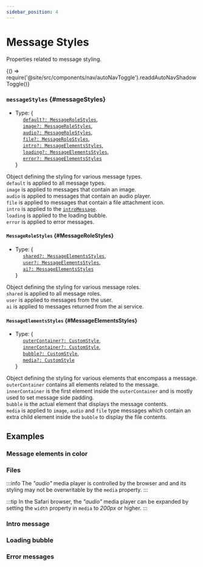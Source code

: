 ```yaml
---
sidebar_position: 4
---
```


# Message Styles

Properties related to message styling.


<BrowserOnly>{() => require('@site/src/components/nav/autoNavToggle').readdAutoNavShadowToggle()}</BrowserOnly>

### `messageStyles` {#messageStyles}

- Type: {<br />
  &nbsp;&nbsp;&nbsp;&nbsp; [`default?: MessageRoleStyles`](#MessageRoleStyles), <br />
  &nbsp;&nbsp;&nbsp;&nbsp; [`image?: MessageRoleStyles`](#MessageRoleStyles), <br />
  &nbsp;&nbsp;&nbsp;&nbsp; [`audio?: MessageRoleStyles`](#MessageRoleStyles), <br />
  &nbsp;&nbsp;&nbsp;&nbsp; [`file?: MessageRoleStyles`](#MessageRoleStyles), <br />
  &nbsp;&nbsp;&nbsp;&nbsp; [`intro?: MessageElementsStyles`](#MessageElementsStyles), <br />
  &nbsp;&nbsp;&nbsp;&nbsp; [`loading?: MessageElementsStyles`](#MessageElementsStyles), <br />
  &nbsp;&nbsp;&nbsp;&nbsp; [`error?: MessageElementsStyles`](#MessageElementsStyles) <br />
  }

Object defining the styling for various message types. <br />
`default` is applied to all message types. <br />
`image` is applied to messages that contain an image. <br />
`audio` is applied to messages that contain an audio player. <br />
`file` is applied to messages that contain a file attachment icon. <br />
`intro` is applied to the [`introMessage`](#introMessage). <br />
`loading` is applied to the loading bubble. <br />
`error` is applied to error messages. <br />

<LineBreak></LineBreak>

#### `MessageRoleStyles` {#MessageRoleStyles}

- Type: {<br />
  &nbsp;&nbsp;&nbsp;&nbsp; [`shared?: MessageElementsStyles`](#MessageElementsStyles), <br />
  &nbsp;&nbsp;&nbsp;&nbsp; [`user?: MessageElementsStyles`](#MessageElementsStyles), <br />
  &nbsp;&nbsp;&nbsp;&nbsp; [`ai?: MessageElementsStyles`](#MessageElementsStyles) <br />
  }

Object defining the styling for various message roles. <br />
`shared` is applied to all message roles. <br />
`user` is applied to messages from the user. <br />
`ai` is applied to messages returned from the ai service. <br />

<LineBreak></LineBreak>

#### `MessageElementsStyles` {#MessageElementsStyles}

- Type: {<br />
  &nbsp;&nbsp;&nbsp;&nbsp; [`outerContainer?: CustomStyle`](./sharedTypes/#customStyle), <br />
  &nbsp;&nbsp;&nbsp;&nbsp; [`innerContainer?: CustomStyle`](./sharedTypes/#customStyle), <br />
  &nbsp;&nbsp;&nbsp;&nbsp; [`bubble?: CustomStyle`](./sharedTypes/#customStyle), <br />
  &nbsp;&nbsp;&nbsp;&nbsp; [`media?: CustomStyle`](./sharedTypes/#customStyle) <br />
  }

Object defining the styling for various elements that encompass a message. <br />
`outerContainer` contains all elements related to the message. <br />
`innerContainer` is the first element inside the `outerContainer` and is mostly used to set message side padding. <br />
`bubble` is the actual element that displays the message contents. <br />
`media` is applied to `image`, `audio` and `file` type messages which contain an extra child element inside the `bubble`
to display the file contents. <br />

<LineBreak></LineBreak>

## Examples

<h3>Message elements in color</h3>

<ComponentContainer>
  <AiAssistantBrowser
    messageStyles={{
      default: {
        shared: {
          outerContainer: {backgroundColor: 'orange'},
          innerContainer: {backgroundColor: 'yellow'},
          bubble: {color: 'black'},
        },
        ai: {bubble: {backgroundColor: 'lightgreen'}},
        user: {bubble: {backgroundColor: 'lightblue'}},
      },
    }}
    containerStyle={{height: '240px', borderRadius: '5px', overflow: 'hidden'}}
    initialMessages={[
      {text: 'What is the meaning of life?', role: 'user'},
      {
        text: 'This ultimately depends on the person, but it could be the pursuit of happiness or fulfillment.',
        role: 'ai',
      },
    ]}
    service={{custom: {demo: true}}}
  ></AiAssistantBrowser>
</ComponentContainer>

<LineBreak></LineBreak>

<h3>Files</h3>

<ComponentContainer>
  <AiAssistantBrowser
    messageStyles={{
      image: {
        shared: {
          media: {borderRadius: '0px'},
        },
      },
      audio: {
        shared: {
          media: {borderRadius: '30px', border: '1px solid #8c8c8c', backgroundColor: 'red'},
        },
      },
      file: {
        shared: {
          bubble: {backgroundColor: 'grey'},
        },
      },
    }}
    initialMessages={[
      {file: {src: '/img/city.jpeg', type: 'image'}, role: 'user'},
      {file: {src: '/audio/cantinaBand.wav', type: 'audio'}, role: 'ai'},
      {file: {src: '/text/text.txt', type: 'file'}, role: 'user'},
    ]}
    service={{custom: {demo: true}}}
  ></AiAssistantBrowser>
</ComponentContainer>

:::info
The _"audio"_ media player is controlled by the browser and and its styling may not be overwritable by the `media` property.
:::

:::tip
In the Safari browser, the _"audio"_ media player can be expanded by setting the `width` property in `media` to _200px_ or higher.
:::

<LineBreak></LineBreak>

<h3>Intro message</h3>

<ComponentContainer>
  <AiAssistantBrowser
    messageStyles={{
      intro: {
        bubble: {backgroundColor: '#475cc7', color: 'white', fontSize: '16px'},
      },
    }}
    introMessage={`Hi I'm an AiAssistant, ask me anything!`}
    containerStyle={{height: '140px', borderRadius: '5px', overflow: 'hidden'}}
    service={{custom: {demo: true}}}
  ></AiAssistantBrowser>
</ComponentContainer>

<LineBreak></LineBreak>

<h3>Loading bubble</h3>

<ComponentContainer>
  <AiAssistantBrowser
    messageStyles={{
      loading: {
        bubble: {backgroundColor: '#3793ff', fontSize: '20px', color: 'white'},
      },
    }}
    containerStyle={{height: '140px', borderRadius: '5px', overflow: 'hidden'}}
    service={{custom: {demo: {displayLoadingBubble: true}}}}
  ></AiAssistantBrowser>
</ComponentContainer>

<LineBreak></LineBreak>

<h3>Error messages</h3>

<ComponentContainer>
  <AiAssistantBrowser
    messageStyles={{
      error: {
        bubble: {backgroundColor: '#f98e00', color: 'white', fontSize: '15px'},
      },
    }}
    containerStyle={{height: '140px', borderRadius: '5px', overflow: 'hidden'}}
    service={{custom: {demo: {displayErrors: {service: true}}}}}
  ></AiAssistantBrowser>
</ComponentContainer>

<LineBreak></LineBreak>
